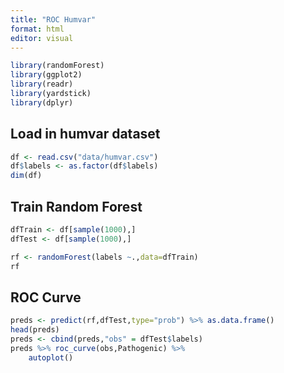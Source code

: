 ```yaml
---
title: "ROC Humvar"
format: html
editor: visual
---
```



```r
library(randomForest)
library(ggplot2)
library(readr)
library(yardstick)
library(dplyr)
```

## Load in humvar dataset


```r
df <- read.csv("data/humvar.csv")
df$labels <- as.factor(df$labels)
dim(df)
```

## Train Random Forest


```r
dfTrain <- df[sample(1000),]
dfTest <- df[sample(1000),]

rf <- randomForest(labels ~.,data=dfTrain)
rf
```

## ROC Curve


```r
preds <- predict(rf,dfTest,type="prob") %>% as.data.frame()
head(preds)
preds <- cbind(preds,"obs" = dfTest$labels)
preds %>% roc_curve(obs,Pathogenic) %>%
    autoplot()
```